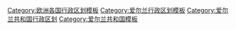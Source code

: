 [[Category:欧洲各国行政区划模板|Category:欧洲各国行政区划模板]]
[[Category:爱尔兰行政区划模板|Category:爱尔兰行政区划模板]]
[[Category:爱尔兰共和国行政区划|Category:爱尔兰共和国行政区划]]
[[Category:爱尔兰共和国模板|Category:爱尔兰共和国模板]]